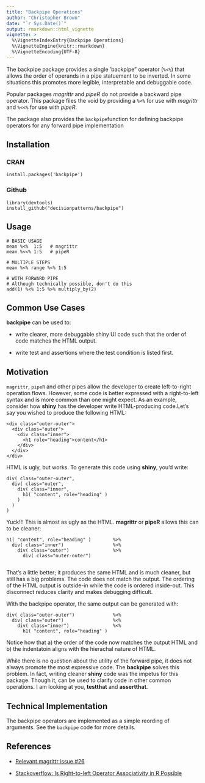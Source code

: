 ```yaml
---
title: "Backpipe Operations"
author: "Christopher Brown"
date: "`r Sys.Date()`"
output: rmarkdown::html_vignette
vignette: >
  %\VignetteIndexEntry{Backpipe Operations}
  %\VignetteEngine{knitr::rmarkdown}
  %\VignetteEncoding{UTF-8}
---
```


The backpipe package provides a single 'backpipe" operator (`%<%`) that allows
the order of operands in a pipe statuement to be inverted.  In some
situations this promotes more legible, interpretable and debuggable code. 

Popular packages *magrittr* and *pipeR* do not provide a backward pipe operator. 
This package files the void by providing a `%<%` for use with *magrittr* and 
`%<<%` for use with *pipeR*. 

The package also provides the `backpipe`function for defining backpipe operators 
for any forward pipe implementation


## Installation

### CRAN 

    install.packages('backpipe')


### Github 

    library(devtools)
    install_github("decisionpatterns/backpipe")


## Usage

    # BASIC USAGE
    mean %<%  1:5   # magrittr
    mean %<<% 1:5   # pipeR
     
    # MULTIPLE STEPS
    mean %<% range %<% 1:5
     
    # WITH FORWARD PIPE
    # Although technically possible, don't do this
    add(1) %<% 1:5 %>% multiply_by(2)


## Common Use Cases

**backpipe** can be used to:

* write clearer, more debuggable shiny UI code such that the order of code 
matches the HTML output.

* write test and assertions where the test condition is listed first. 


## Motivation

`magrittr`, `pipeR` and other pipes allow the developer to create left-to-right
operation flows.  However, some code is better expressed with a right-to-left 
syntax and is more common than one might expect. As an example, consider how 
**shiny** has the developer write HTML-producing code.Let's say you wished to 
produce the following HTML:  

    <div class="outer-outer">
      <div class="outer">
        <div class="inner">
          <h1 role="heading">content</h1>
        </div>
      </div>
    </div> 
    
HTML is ugly, but works.  To generate this code using **shiny**, you'd write: 

    div( class="outer-outer", 
      div( class="outer",
        div( class="inner",
          h1( "content", role="heading" )
        )
      )
    )

Yuck!!! This is almost as ugly as the HTML.  **magrittr** or **pipeR**
allows this can to be cleaner:

    h1( "content", role="heading" )        %>%
      div( class="inner")                  %>%
        div( class="outer")                %>% 
          div( class="outer-outer")      
      
That's a little better; it produces the same HTML and is much cleaner, but still
has a big problems. The code does not match the output.  The ordering of the 
HTML output is outside-in while the code is ordered inside-out. This disconnect
reduces clarity and makes debugging difficult.

With the backpipe operator, the same output can be generated with:
      
    div( class="outer-outer")              %<%
      div( class="outer")                  %<% 
        div( class="inner")                %<% 
          h1( "content", role="heading" ) 

Notice how that a) the order of the code now matches the output HTML and b) the 
indentatoin aligns with the hierachal nature of HTML.

While there is no question about the utility of the forward pipe, it does not 
always promote the most expressive code. The **backpipe** solves this problem.
In fact, writing cleaner **shiny** code was the impetus for this package. Though 
it, can be used to clarify code in other common operations.  I am looking at you,
**testthat** and **assertthat**.    
   

## Technical Implementation

The backpipe operators are implemented as a simple reording of arguments. See the `backpipe` code for more details.


## References

 * [Relevant magrittr issue #26](https://github.com/smbache/magrittr/issues/26)

 * [Stackoverflow: Is Right-to-left Operator Associativity in R Possible ](http://stackoverflow.com/questions/31305342/is-right-to-left-operator-associativity-in-r-possible)
